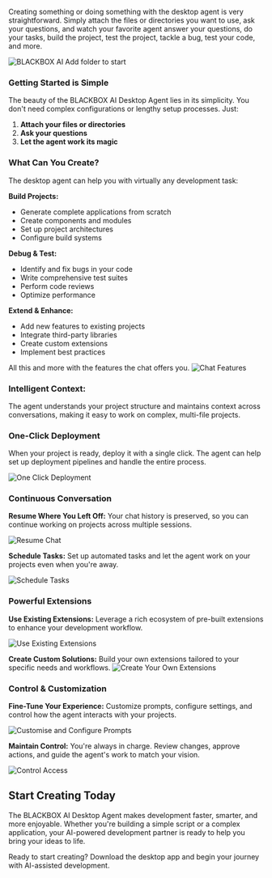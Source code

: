 Creating something or doing something with the desktop agent is very straightforward. Simply attach the files or directories you want to use, ask your questions, and watch your favorite agent answer your questions, do your tasks, build the project, test the project, tackle a bug, test your code, and more.

![BLACKBOX AI Add folder to start](/images/desktop-app/desktop_app-add-folder.png)

### Getting Started is Simple

The beauty of the BLACKBOX AI Desktop Agent lies in its simplicity. You don't need complex configurations or lengthy setup processes. Just:

1. **Attach your files or directories**
2. **Ask your questions**  
3. **Let the agent work its magic**


### What Can You Create?

The desktop agent can help you with virtually any development task:

**Build Projects:**
- Generate complete applications from scratch
- Create components and modules
- Set up project architectures
- Configure build systems


**Debug & Test:**
- Identify and fix bugs in your code
- Write comprehensive test suites
- Perform code reviews
- Optimize performance

**Extend & Enhance:**
- Add new features to existing projects
- Integrate third-party libraries
- Create custom extensions
- Implement best practices

All this and more with the features the chat offers you. 
![Chat Features](/images/desktop-app/desktop_app-chat-features.png)

### Intelligent Context:
The agent understands your project structure and maintains context across conversations, making it easy to work on complex, multi-file projects.

### One-Click Deployment

When your project is ready, deploy it with a single click. The agent can help set up deployment pipelines and handle the entire process.

![One Click Deployment](/images/desktop-app/desktop_app-one-click-deployment.png)

### Continuous Conversation

**Resume Where You Left Off:**
Your chat history is preserved, so you can continue working on projects across multiple sessions.

![Resume Chat](/images/desktop-app/desktop_app-resume-chat.png)

**Schedule Tasks:**
Set up automated tasks and let the agent work on your projects even when you're away.

![Schedule Tasks](/images/desktop-app/desktop_app-schedule-tasks.png)

### Powerful Extensions

**Use Existing Extensions:**
Leverage a rich ecosystem of pre-built extensions to enhance your development workflow.

![Use Existing Extensions](/images/desktop-app/desktop_app-Use-existing-extensions.png)

**Create Custom Solutions:**
Build your own extensions tailored to your specific needs and workflows.
![Create Your Own Extensions](/images/desktop-app/desktop_app-create-tour-own-extensions.png)


### Control & Customization

**Fine-Tune Your Experience:**
Customize prompts, configure settings, and control how the agent interacts with your projects.

![Customise and Configure Prompts](/images/desktop-app/desktop_app-customise-and-configure-prompts.png)

**Maintain Control:**
You're always in charge. Review changes, approve actions, and guide the agent's work to match your vision.

![Control Access](/images/desktop-app/desktop_app-control-access.png)

## Start Creating Today

The BLACKBOX AI Desktop Agent makes development faster, smarter, and more enjoyable. Whether you're building a simple script or a complex application, your AI-powered development partner is ready to help you bring your ideas to life.

Ready to start creating? Download the desktop app and begin your journey with AI-assisted development.